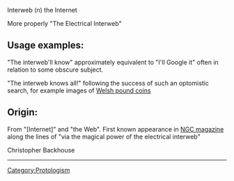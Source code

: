 Interweb (n) the Internet

More properly "The Electrical Interweb"


== Usage examples: ==
 
"The interweb'll know" approximately equivalent to "I'll Google it" often in relation to some obscure subject.

"The interweb knows all!" following the success of such an optomistic search, for example images of [http://images.google.com/images?q=welsh+pound+coins&ie=UTF-8&hl=en Welsh pound coins]

== Origin: ==
 
From "[Internet]" and "the Web". First known appearance in [http://www.futurenet.co.uk/futureonline/magazines/magazine.asp?ID=27 NGC magazine] along the lines of "via the magical power of the electrical interweb"


Christopher Backhouse

----
{{protologism}}
[[Category:Protologism]]